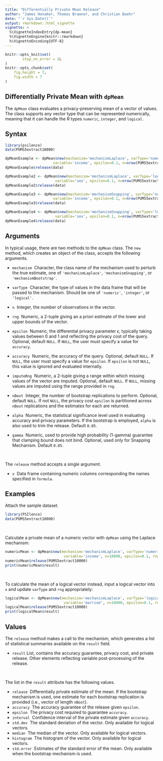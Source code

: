 ```yaml
---
title: "Differentially Private Mean Release"
author: "James Honaker, Thomas Brawner, and Christian Baehr"
date: "`r Sys.Date()`"
output: rmarkdown::html_vignette
vignette: >
  %\VignetteIndexEntry{dp-mean}
  %\VignetteEngine{knitr::rmarkdown}
  %\VignetteEncoding{UTF-8}
---
```


```r
knitr::opts_knit$set(
        stop_on_error = 2L
)
knitr::opts_chunk$set(
    fig.height = 7,
    fig.width = 7
)
```

Differentially Private Mean with `dpMean`
-----------------------------------------

The `dpMean` class evaluates a privacy-preserving mean of a vector of values. The class supports any vector type that can be represented numerically, meaning that it can handle the R types `numeric`, `integer`, and `logical`.

<!--
Differential privacy is a rigorous mathematical framework for making statistical information about private datasets available. This is done in such a way that guarantees that information about specific individuals in the dataset does not leak out. Differentially private estimates of various statistics are available in this package.  For example, the `mean.release()` function releases a mean of a variable, while adding a precise about of noise to guarantee `epsilon` differential privacy.

The privacy loss parameter `epsilon` is chosen by the user and represents the degree of privacy preservation guaranteed to each observation in the data when releasing information. Typically this is valued between 0 and 1; as the value gets smaller, the level of privacy protection grows. However, greater privacy protection means more noise must be added to the true mean to achieve the desired amount of privacy. Therefore, as epsilon grows smaller, the privacy protection becomes greater, but the accuracy of the statistical release becomes weaker.

It is noteworthy the user must manually specify the number of observations, variable type, and range of the data of interest; data will only be touched at the point the estimate to be released is actually computed, and only by the function computing that estimate. This structure decreases the possibility of an unauthorized release of information. Additional parameter specification includes the desired `epsilon` value and post-processing steps the user would like to perform on the released statistic.
-->

Syntax
------

```r
library(psilence)
data(PUMS5extract10000)

dpMeanExample <- dpMean$new(mechanism='mechanismLaplace', varType='numeric',
                      variable='income', epsilon=0.1, n=nrow(PUMS5extract10000), rng=c(0, 250000))
dpMeanExample$release(data)

dpMeanExample2 <- dpMean$new(mechanism='mechanismLaplace', varType='logical',
                       variable='sex', epsilon=0.1, n=nrow(PUMS5extract10000), rng=c(0, 1))
dpMeanExample2$release(data)

dpMeanExample3 <- dpMean$new(mechanism='mechanismSnapping', varType='numeric',
                      variable='income', epsilon=0.1, n=nrow(PUMS5extract10000), rng=c(0, 250000))
dpMeanExample3$release(data)

dpMeanExample4 <- dpMean$new(mechanism='mechanismSnapping', varType='logical',
                       variable='sex', epsilon=0.1, n=nrow(PUMS5extract10000), rng=c(0, 1))
dpMeanExample4$release(data)
```

Arguments
---------

In typical usage, there are two methods to the `dpMean` class. The `new` method, which creates an object of the class, accepts the following arguments.

* `mechanism` \ Character, the class name of the mechanism used to perturb the true estimate, one of `'mechanismLaplace'`, `'mechanismSnapping'`, or `'mechanismBootstrap'`.

* `varType` \ Character, the type of values in the data frame that will be passed to the mechanism. Should be one of `'numeric'`, `'integer'`, or `'logical'`.

* `n` \ Integer, the number of observations in the vector.

* `rng` \ Numeric, a 2-tuple giving an a priori estimate of the lower and upper bounds of the vector.

* `epsilon` \ Numeric, the differential privacy parameter $\epsilon$, typically taking values between 0 and 1 and reflecting the privacy cost of the query. Optional, default `NULL`. If `NULL`, the user must specify a value for `accuracy`.

* `accuracy` \ Numeric, the accuracy of the query. Optional, default `NULL`. If `NULL`, the user must specify a value for `epsilon`. If `epsilon` is not `NULL`, this value is ignored and evaluated internally.

* `imputeRng` \ Numeric, a 2-tuple giving a range within which missing values of the vector are imputed. Optional, default `NULL`. If `NULL`, missing values are imputed using the range provided in `rng`.

* `nBoot` \ Integer, the number of bootstrap replications to perform. Optional, default `NULL`. If not `NULL`, the privacy cost `epsilon` is partitioned across `nBoot` replications and the estimates for each are returned.

* `alpha` \ Numeric, the statistical significance level used in evaluating accuracy and privacy parameters. If the bootstrap is employed, `alpha` is also used to trim the release. Default `0.05`.

* `gamma` \ Numeric, used to provide high probability (1-gamma) guarantee that clamping bound does not bind. Optional, used only for Snapping Mechanism. Default `0.05`.

&nbsp;

The `release` method accepts a single argument.

* `x` \ Data frame containing numeric columns corresponding the names specified in `formula`.


Examples
------

Attach the sample dataset.

```r
library(PSIlence)
data(PUMS5extract10000)
```

&nbsp;

Calculate a private mean of a numeric vector with `dpMean` using the Laplace mechanism:

```r
numericMean <- dpMean$new(mechanism='mechanismLaplace', varType='numeric',
                           variable='income', n=10000, epsilon=0.1, rng=c(0, 750000))
numericMean$release(PUMS5extract10000)
print(numericMean$result)
```

&nbsp;

To calculate the mean of a logical vector instead, input a logical vector into `x` and update `varType` and `rng` appropriately:

```r
logicalMean <- dpMean$new(mechanism='mechanismLaplace', varType='logical',
                           variable='married', n=10000, epsilon=0.1, rng=c(0, 1))
logicalMean$release(PUMS5extract10000)
print(logicalMean$result)
```

Values
------

The `release` method makes a call to the mechanism, which generates a list of statistical summaries available on the `result` field.

* `result` List, contains the accuracy guarantee, privacy cost, and private release. Other elements reflecting variable post-processing of the release.

&nbsp;

The list in the `result` attribute has the following values.

* `release` \ Differentially private estimate of the mean. If the bootstrap mechanism is used, one estimate for each bootstrap replication is provided (i.e., vector of length `nBoot`).
* `accuracy` \ The accuracy guarantee of the release given `epsilon`.
* `epsilon` \ The privacy cost required to guarantee `accuracy`.
* `interval` \ Confidence interval of the private estimate given `accuracy`.
* `std.dev` \ The standard deviation of the vector. Only available for logical vectors.
* `median` \ The median of the vector. Only available for logical vectors.
* `histogram` \ The histogram of the vector. Only available for logical vectors.
* `std.error` \ Estimates of the standard error of the mean. Only available when the bootstrap mechanism is used.
